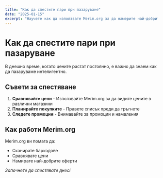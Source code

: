 ```yaml
---
title: "Как да спестите пари при пазаруване"
date: "2025-01-15"
excerpt: "Научете как да използвате Merim.org за да намерите най-добрите цени."
---
```


# Как да спестите пари при пазаруване

В днешно време, когато цените растат постоянно, е важно да знаем как да пазаруваме интелигентно.

## Съвети за спестяване

1. **Сравнявайте цени** - Използвайте Merim.org за да видите цените в различни магазини
2. **Планирайте покупките** - Правете списък преди да тръгнете
3. **Следете промоции** - Внимавайте за промоции и намаления

## Как работи Merim.org

Merim.org ви помага да:
- Сканирате баркодове
- Сравнявате цени 
- Намирате най-добрите оферти

*Започнете да спестявате днес!*